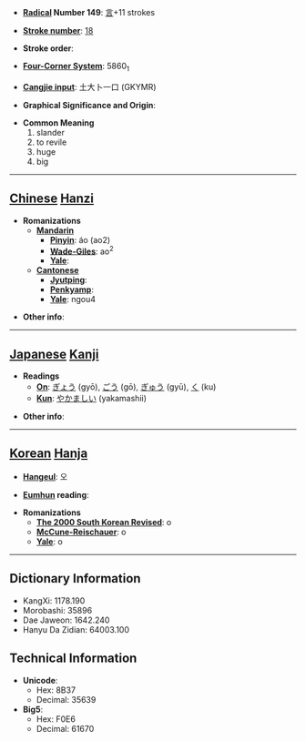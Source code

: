* '''[[Wiktionary:Chinese radical index| Radical]] Number 149''': [[Wiktionary:Chinese radical index 言|言]]+11 strokes

* '''[[Wiktionary:Chinese total strokes index|Stroke number]]''': [[Wiktionary:Chinese total strokes index 18|18]]

* '''Stroke order''': 

* '''[[Wiktionary:Chinese four corner index|Four-Corner System]]''': 5860<sub>1</sub>

* '''[[Wiktionary:Chinese Cangjie index|Cangjie input]]''': 土大卜一口 (GKYMR)

* '''Graphical Significance and Origin''': 

* '''Common Meaning'''
*#slander
*# to revile
*# huge
*# big


----

== [[Chinese]] [[Hanzi]] ==

* '''Romanizations'''
** '''[[Mandarin]]'''
*** '''[[Pinyin]]''': áo (ao2)
*** '''[[Wade-Giles]]''': ao<sup>2</sup>
*** '''[[Yale]]''': 
** '''[[Cantonese]]'''
*** '''[[Jyutping]]''':
*** '''[[Penkyamp]]''': 
*** '''[[Yale]]''': ngou4

* '''Other info''': 

----

== [[Japanese]] [[Kanji]] ==

* '''Readings'''
** '''[[On]]''': [[ぎょう]] (gyō), [[ごう]] (gō), [[ぎゅう]] (gyū), [[く]] (ku)
** '''[[Kun]]''': [[やかましい]] (yakamashii)

* '''Other info''':  

----

== [[Korean]] [[Hanja]] ==

* '''[[Hangeul]]''': 오

* '''[[Eumhun]] reading''': 

* '''Romanizations'''
** '''[[The 2000 South Korean Revised Romanization|The 2000 South Korean Revised]]''': o
** '''[[McCune-Reischauer]]''': o
** '''[[Yale]]''': o

----

== Dictionary Information ==

* KangXi: 1178.190
* Morobashi: 35896
* Dae Jaweon: 1642.240
* Hanyu Da Zidian: 64003.100

== Technical Information ==

* '''Unicode''':
** Hex: 8B37
** Decimal: 35639
* '''Big5''':
** Hex: F0E6
** Decimal: 61670